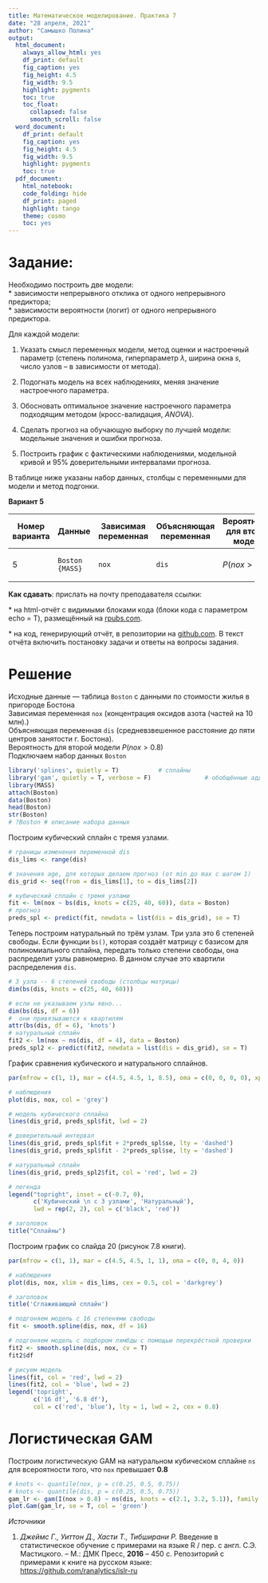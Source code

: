 ---
title: Математическое моделирование. Практика 7
date: "28 апреля, 2021"
author: "Самышко Полина"
output:
  html_document:
    always_allow_html: yes 
    df_print: default
    fig_caption: yes
    fig_height: 4.5
    fig_width: 9.5
    highlight: pygments
    toc: true
    toc_float:
      collapsed: false
      smooth_scroll: false
  word_document:
    df_print: default
    fig_caption: yes
    fig_height: 4.5
    fig_width: 9.5
    highlight: pygments
    toc: true
  pdf_document:
    html_notebook:
    code_folding: hide
    df_print: paged
    highlight: tango
    theme: cosmo
    toc: yes
---

# Задание:

Необходимо построить две модели:\
\* зависимости непрерывного отклика от одного непрерывного предиктора;\
\* зависимости вероятности (логит) от одного непрерывного предиктора.

Для каждой модели:

1.  Указать смысл переменных модели, метод оценки и настроечный параметр (степень полинома, гиперпараметр $λ$, ширина окна $s$, число узлов -- в зависимости от метода).

2.  Подогнать модель на всех наблюдениях, меняя значение настроечного параметра.

3.  Обосновать оптимальное значение настроечного параметра подходящим методом (кросс-валидация, $ANOVA$).

4.  Сделать прогноз на обучающую выборку по лучшей модели: модельные значения и ошибки прогноза.

5.  Построить график с фактическими наблюдениями, модельной кривой и 95% доверительными интервалами прогноза.

В таблице ниже указаны набор данных, столбцы с переменными для модели и метод подгонки.

**Вариант 5**

+--------------------+-----------------+--------------------------+----------------------------+-----------------------------------+-------------------------------+
| **Номер варианта** | **Данные**      | **Зависимая переменная** | **Объясняющая переменная** | **Вероятность для второй модели** | **Метод подгонки моделей**    |
+====================+=================+==========================+============================+===================================+===============================+
| 5                  | `Boston {MASS}` | `nox`                    | `dis`                      | $P(nox>0.8)$                      | Натуральный кубический сплайн |
+--------------------+-----------------+--------------------------+----------------------------+-----------------------------------+-------------------------------+

**Как сдавать**: прислать на почту преподавателя ссылки:

\* на html-отчёт с видимыми блоками кода (блоки кода с параметром echo = T), размещённый на [rpubs.com](rpubs.com "rpubs.com").

\* на код, генерирующий отчёт, в репозитории на [github.com](github.com "github.com"). В текст отчёта включить постановку задачи и ответы на вопросы задания.

# Решение

Исходные данные --- таблица `Boston` с данными по стоимости жилья в пригороде Бостона\
Зависимая переменная `nox` (концентрация оксидов азота (частей на 10 млн).)\
Объясняющая переменная `dis` (средневзвешенное расстояние до пяти центров занятости г. Бостона).\
Вероятность для второй модели $P(nox>0.8)$\
Подключаем набор данных `Boston`\

```{r echo=T}
library('splines', quietly = T)           # сплайны
library('gam', quietly = T, verbose = F)               # обобщённые аддитивные модели
library(MASS)
attach(Boston)
data(Boston)
head(Boston)
str(Boston)
# ?Boston # описание набора данных
```

Построим кубический сплайн с тремя узлами.

```{r}
# границы изменения переменной dis
dis_lims <- range(dis)

# значения age, для которых делаем прогноз (от min до max с шагом 1)
dis_grid <- seq(from = dis_lims[1], to = dis_lims[2])

# кубический сплайн с тремя узлами
fit <- lm(nox ~ bs(dis, knots = c(25, 40, 60)), data = Boston)
# прогноз
preds_spl <- predict(fit, newdata = list(dis = dis_grid), se = T)

```

Теперь построим натуральный по трём узлам. Три узла это 6 степеней свободы. Если функции `bs()`, которая создаёт матрицу с базисом для полиномиального сплайна, передать только степени свободы, она распределит узлы равномерно. В данном случае это квартили распределения `dis`.

```{r echo=TRUE}
# 3 узла -- 6 степеней свободы (столбцы матрицы)
dim(bs(dis, knots = c(25, 40, 60)))

# если не указываем узлы явно...
dim(bs(dis, df = 6))
#  они привязываются к квартилям
attr(bs(dis, df = 6), 'knots')
# натуральный сплайн
fit2 <- lm(nox ~ ns(dis, df = 4), data = Boston)
preds_spl2 <- predict(fit2, newdata = list(dis = dis_grid), se = T)

```

График сравнения кубического и натурального сплайнов.

```{r echo=TRUE}
par(mfrow = c(1, 1), mar = c(4.5, 4.5, 1, 8.5), oma = c(0, 0, 0, 0), xpd = T)

# наблюдения
plot(dis, nox, col = 'grey')

# модель кубического сплайна
lines(dis_grid, preds_spl$fit, lwd = 2)

# доверительный интервал
lines(dis_grid, preds_spl$fit + 2*preds_spl$se, lty = 'dashed')
lines(dis_grid, preds_spl$fit - 2*preds_spl$se, lty = 'dashed')

# натуральный сплайн
lines(dis_grid, preds_spl2$fit, col = 'red', lwd = 2)

# легенда
legend("topright", inset = c(-0.7, 0),
       c('Кубический \n с 3 узлами', 'Натуральный'),
       lwd = rep(2, 2), col = c('black', 'red'))

# заголовок
title("Сплайны")

```

Построим график со слайда 20 (рисунок 7.8 книги).

```{r echo=TRUE}
par(mfrow = c(1, 1), mar = c(4.5, 4.5, 1, 1), oma = c(0, 0, 4, 0))

# наблюдения
plot(dis, nox, xlim = dis_lims, cex = 0.5, col = 'darkgrey')

# заголовок
title('Сглаживающий сплайн')

# подгоняем модель с 16 степенями свободы
fit <- smooth.spline(dis, nox, df = 16)

# подгоняем модель с подбором лямбды с помощью перекрёстной проверки
fit2 <- smooth.spline(dis, nox, cv = T)
fit2$df

# рисуем модель
lines(fit, col = 'red', lwd = 2)
lines(fit2, col = 'blue', lwd = 2)
legend('topright', 
       c('16 df', '6.8 df'),
       col = c('red', 'blue'), lty = 1, lwd = 2, cex = 0.8)

```

# Логистическая GAM

Построим логистическую GAM на натуральном кубическом сплайне `ns` для всероятности того, что `nox` превышает **0.8**

```{r}
# knots <- quantile(nox, p = c(0.25, 0.5, 0.75))
# knots <- quantile(dis, p = c(0.25, 0.5, 0.75))
gam_lr <- gam(I(nox > 0.8) ~ ns(dis, knots = c(2.1, 3.2, 5.1)), family = 'binomial', data = Boston)
plot.Gam(gam_lr, se = T, col = 'green')

```

*Источники*

1.  *Джеймс Г., Уиттон Д., Хасти Т., Тибширани Р.* Введение в статистическое обучение с примерами на языке R / пер. с англ. С.Э. Мастицкого. -- М.: ДМК Пресс, **2016** -- 450 с. Репозиторий с примерами к книге на русском языке: <https://github.com/ranalytics/islr-ru>
